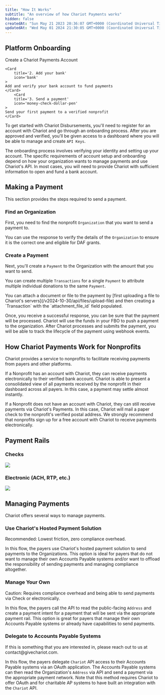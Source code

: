 ```yaml
---
title: "How It Works"
subtitle: "An overview of how Chariot Payments works"
hidden: false
createdAt: "Sun May 21 2023 20:36:07 GMT+0000 (Coordinated Universal Time)"
updatedAt: "Wed May 01 2024 21:30:05 GMT+0000 (Coordinated Universal Time)"
---
```


## Platform Onboarding
<CardGroup cols={3}>
    <Card
        title='1. Set up account'
        icon='user-plus'
    >
    Create a Chariot Payments Account
    </Card>

    <Card
        title='2. Add your bank'
        icon='bank'
    >
    Add and verify your bank account to fund payments
    </Card>
        <Card
        title='3. Send a payment'
        icon='money-check-dollar-pen'
    >
    Send your first payment to a verified nonprofit
    </Card>
</CardGroup>

To get started with Chariot Disbursements, you'll need to register for an account with Chariot and go through an onboarding process.
After you are approved and verified, you'll be given access to a dashboard where you will be able to manage and create `API Keys`.

The onboarding process involves verifying your identity and setting up your account.
The specific requirements of account setup and onboarding depend on how your organization wants to manage payments and use Chariot's API.
In most cases, you will need to provide Chariot with sufficient information to open and fund a bank account.

## Making a Payment

This section provides the steps required to send a payment.

<Steps>

### Find an Organization

First, you need to find the nonprofit `Organization` that you want to send a payment to.

<EndpointRequestSnippet endpoint="GET /organizations" />

You can use the response to verify the details of the `Organization` to ensure it is the correct one and eligible for DAF grants.

<EndpointResponseSnippet endpoint='GET /organizations' />

### Create a Payment

Next, you'll create a `Payment` to the Organization with the amount that you want to send.

You can create multiple `Transactions` for a single `Payment` to attribute multiple individual donations to the same `Payment`.

<Note>
You can attach a document or file to the payment by [first uploading a file to Chariot's servers](/v2024-10-30/api/files/upload-file)
and then creating a `Transaction` with the `attachment_file_id` field populated.
</Note>

<EndpointRequestSnippet endpoint="POST /payments"  example="ExampleWithTransactions"/>

Once, you receive a successful response, you can be sure that the payment will be processed.
Chariot will use the funds in your FBO to push a payment to the organization.
After Chariot processes and submits the payment, you will be able to track the lifecycle of the payment using webhook events.

<EndpointResponseSnippet endpoint='POST /payments' example="WithPaymentId" />

</Steps>

## How Chariot Payments Work for Nonprofits

Chariot provides a service to nonprofits to facilitate receiving payments from payers and other platforms.

If a Nonprofit has an account with Chariot, they can receive payments electronically to their verified bank account.
Chariot is able to present a consolidated view of all payments received by the nonprofit in their dashboard across all payers.
In this case, a payment may settle almost instantly.

If a Nonprofit does not have an account with Chariot, they can still receive payments via Chariot's Payments.
In this case, Chariot will mail a paper check to the nonprofit's verified postal address.
We strongly recommend that nonprofits sign up for a free account with Chariot to receive payments electronically.

## Payment Rails

### Checks

<Frame>
    <img src='../../images/how-it-works-checks-w-descriptions.png' />
</Frame>

### Electronic (ACH, RTP, etc.)

<Frame>
    <img src='../../images/how-it-works-electronic-w-descriptions.png' />
</Frame>

## Managing Payments

Chariot offers several ways to manage payments.

### Use Chariot's Hosted Payment Solution

<Tip>
Recommended: Lowest friction, zero compliance overhead.
</Tip>

In this flow, the payers use Chariot's hosted payment solution to send payments to the Organizations.
This option is ideal for payers that do not want to manage their own Accounts Payable systems and/or want to offload the responsibility of
sending payments and managing compliance altogether.

### Manage Your Own

<Warning>
Caution: Requires compliance overhead and being able to send payments via Check or electronically.
</Warning>

In this flow, the payers call the API to read the public-facing `Address`
and create a payment intent for a payment that will be sent via the appropriate payment rail.
This option is great for payers that manage their own Accounts Payable systems or already have capabilities to send payments.

### Delegate to Accounts Payable Systems

<Info>
If this is something that you are interested in, please reach out to us at contact@givechariot.com.
</Info>

In this flow, the payers delegate `Chariot` API access to their Accounts Payable systems via an OAuth application.
The Accounts Payable systems can then read the Organization's `Address` via API and send a payment via the appropriate payment network.
Note that this method requires Chariot to offer OAuth and for charitable AP systems to have built an integration with the `Chariot` API.
